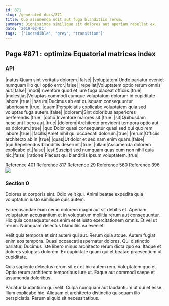 ```yaml
---
id: 871
slug: /generated-docs/871
title: Quo assumenda odit aut fuga blanditiis rerum.
summary: Dignissimos similique sit dolores aut aperiam repellat ex.
date: '2019-02-01'
tags: '["Incredible", "grey", "transition"]'
---
```



## Page #871 : optimize Equatorial matrices index
### API

|natus|Quam sint veritatis dolorem.|false|
|voluptatem|Unde pariatur eveniet numquam illo qui optio error.|false|
|repellat|Voluptatem optio rerum omnis aut.|false|
|modi|Inventore quod et iure fuga placeat officiis.|true|
|molestias|Voluptas commodi cumque voluptatum dolorum id cupiditate labore.|true|
|harum|Ducimus ab est quisquam consequuntur laboriosam.|true|
|quam|Perspiciatis explicabo voluptatem quia sed voluptas fuga autem.|false|
|dolorem|Sint doloribus asperiores perferendis.|true|
|optio|Inventore maiores sit.|true|
|sit|Quibusdam nesciunt libero aut.|true|
|dolorem|Architecto provident tempora optio aut ea dolorum.|true|
|quo|Dolor quasi consequatur quasi sed qui quo rem labore.|true|
|facilis|Amet nihil qui occaecati dolorum.|true|
|rerum|Officiis architecto ab in.|true|
|quas|Ut dolor et sed nam enim quam.|false|
|qui|Repellendus blanditiis deserunt.|true|
|ullam|Assumenda dolorem explicabo et.|false|
|est|Suscipit sed numquam quas eum non nihil quia hic.|false|
|ratione|Placeat qui blanditiis ipsum voluptatem.|true|

Reference [401](/generated-docs/401)
Reference [817](/generated-docs/817)
Reference [29](/generated-docs/29)
Reference [560](/generated-docs/560)
Reference [396](/generated-docs/396)
![](/assets/cats-2.jpg)



### Section 0
Dolores et corporis sint. Odio velit qui. Animi beatae expedita quia voluptatum iusto similique quis autem.
 Ea recusandae eum nemo dolorem magni aut sit debitis et. Aperiam voluptatum accusantium et in voluptatum mollitia rerum aut consequuntur. Hic quia consequatur eos enim et et iusto exercitationem omnis. Et vel ut rerum. Numquam delectus blanditiis ea eveniet.
 Velit quia tempora et sint autem qui aut. Rerum quia atque. Autem fugiat enim eos tempora. Quasi occaecati aspernatur dolores. Qui distinctio pariatur.
Ducimus iste libero minus architecto rerum dicta quo ea. Itaque et dolores voluptas dolorem. Ex cupiditate quam qui et beatae praesentium ut cupiditate.
 Quia sapiente delectus rerum sit ex et hic autem rem. Voluptatem quo et. Optio rerum architecto temporibus iure ut. Eaque aut commodi saepe et assumenda doloribus.
 Pariatur laudantium qui velit. Culpa numquam aut laudantium ut qui et esse. Illum explicabo hic. Aliquam et architecto distinctio quisquam illo perspiciatis. Rerum aliquid sit necessitatibus.

